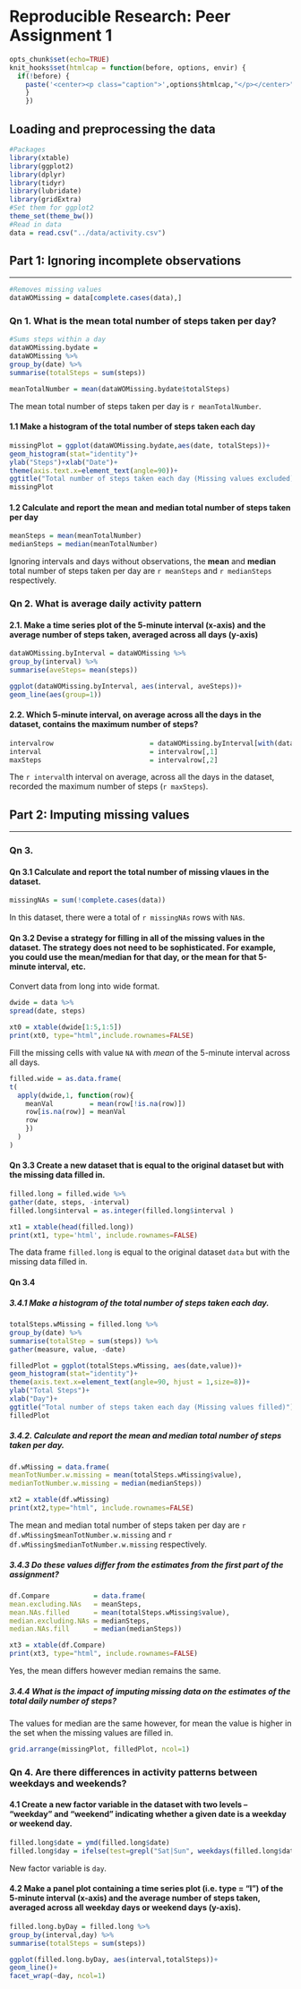 Reproducible Research: Peer Assignment 1
====

```r
opts_chunk$set(echo=TRUE)
knit_hooks$set(htmlcap = function(before, options, envir) {
  if(!before) {
    paste('<center><p class="caption">',options$htmlcap,"</p></center>",sep="")
    }
    })
```

## Loading and preprocessing the data

```r
#Packages 
library(xtable)
library(ggplot2)
library(dplyr)
library(tidyr)
library(lubridate)
library(gridExtra)
#Set them for ggplot2
theme_set(theme_bw())
#Read in data
data = read.csv("../data/activity.csv")
```

## Part 1: Ignoring incomplete observations

----

```r
#Removes missing values
dataWOMissing = data[complete.cases(data),]
```


### Qn 1. What is the mean total number of steps taken per day?

```r
#Sums steps within a day
dataWOMissing.bydate = 
dataWOMissing %>% 
group_by(date) %>%
summarise(totalSteps = sum(steps))

meanTotalNumber = mean(dataWOMissing.bydate$totalSteps)
```
The mean total number of steps taken per day is `r meanTotalNumber`.

#### 1.1 Make a histogram of the total number of steps taken each day

```r
missingPlot = ggplot(dataWOMissing.bydate,aes(date, totalSteps))+
geom_histogram(stat="identity")+
ylab("Steps")+xlab("Date")+
theme(axis.text.x=element_text(angle=90))+
ggtitle("Total number of steps taken each day (Missing values excluded)")
missingPlot
```

#### 1.2 Calculate and report the **mean** and **median** total number of steps taken per day

```r
meanSteps = mean(meanTotalNumber)
medianSteps = median(meanTotalNumber)
```

Ignoring intervals and days without observations, the **mean** and **median** total number of steps taken per day are `r meanSteps` and `r medianSteps` respectively.

### Qn 2. What is average daily activity pattern

#### 2.1. Make a time series plot of the 5-minute interval (x-axis) and the average number of steps taken, averaged across all days (y-axis)

```r
dataWOMissing.byInterval = dataWOMissing %>%
group_by(interval) %>%
summarise(aveSteps= mean(steps))
```

```r
ggplot(dataWOMissing.byInterval, aes(interval, aveSteps))+
geom_line(aes(group=1))
```

#### 2.2. Which 5-minute interval, on average across all the days in the dataset, contains the maximum number of steps?

```r
intervalrow                        = dataWOMissing.byInterval[with(dataWOMissing.byInterval,aveSteps == max(aveSteps)),]
interval                           = intervalrow[,1]
maxSteps                           = intervalrow[,2]
```

The `r interval`th interval on average, across all the days in the dataset, recorded the maximum number of steps (`r maxSteps`).

## Part 2: Imputing missing values

---

### Qn 3.

#### Qn 3.1 Calculate and report the total number of missing vlaues in the dataset.

```r
missingNAs = sum(!complete.cases(data))
```

In this dataset, there were a total of `r missingNAs` rows with `NA`s.

#### Qn 3.2 Devise a strategy for filling in all of the missing values in the dataset. The strategy does not need to be sophisticated. For example, you could use the mean/median for that day, or the mean for that 5-minute interval, etc.

Convert data from long into wide format.

```r
dwide = data %>%
spread(date, steps)
```

```r
xt0 = xtable(dwide[1:5,1:5])
print(xt0, type="html",include.rownames=FALSE)
```

Fill the missing cells with value `NA` with *mean* of the 5-minute interval across all days.

```r
filled.wide = as.data.frame(        
t(
  apply(dwide,1, function(row){
    meanVal         = mean(row[!is.na(row)])
    row[is.na(row)] = meanVal
    row
    })  
  )
)
```

#### Qn 3.3 Create a new dataset that is equal to the original dataset but with the missing data filled in.

```r
filled.long = filled.wide %>%
gather(date, steps, -interval)
filled.long$interval = as.integer(filled.long$interval )
```

```r
xt1 = xtable(head(filled.long))
print(xt1, type='html', include.rownames=FALSE)
```

The data frame `filled.long` is equal to the original dataset `data` but with the missing data filled in.

#### Qn 3.4 
##### 3.4.1 Make a histogram of the total number of steps taken each day.

```r
totalSteps.wMissing = filled.long %>%
group_by(date) %>%
summarise(totalStep = sum(steps)) %>%
gather(measure, value, -date)
```

```r
filledPlot = ggplot(totalSteps.wMissing, aes(date,value))+
geom_histogram(stat="identity")+
theme(axis.text.x=element_text(angle=90, hjust = 1,size=8))+
ylab("Total Steps")+
xlab("Day")+
ggtitle("Total number of steps taken each day (Missing values filled)")
filledPlot
```

##### 3.4.2. Calculate and report the mean and median total number of steps taken per day. 

```r
df.wMissing = data.frame(
meanTotNumber.w.missing = mean(totalSteps.wMissing$value),
medianTotNumber.w.missing = median(medianSteps))
```
```r
xt2 = xtable(df.wMissing)
print(xt2,type="html", include.rownames=FALSE)
```

The mean and median total number of steps taken per day are `r df.wMissing$meanTotNumber.w.missing` and `r df.wMissing$medianTotNumber.w.missing` respectively. 

##### 3.4.3 Do these values differ from the estimates from the first part of the assignment? 

```r
df.Compare           = data.frame(
mean.excluding.NAs   = meanSteps,
mean.NAs.filled      = mean(totalSteps.wMissing$value),
median.excluding.NAs = medianSteps,
median.NAs.fill      = median(medianSteps))
```
```r
xt3 = xtable(df.Compare)
print(xt3, type="html", include.rownames=FALSE)
```
Yes, the mean differs however median remains the same.

##### 3.4.4 What is the impact of imputing missing data on the estimates of the total daily number of steps?

The values for median are the same however, for mean the value is higher in the set when the missing values are filled in.

```r
grid.arrange(missingPlot, filledPlot, ncol=1)
```

### Qn 4. Are there differences in activity patterns between weekdays and weekends?

#### 4.1 Create a new factor variable in the dataset with two levels – “weekday” and “weekend” indicating whether a given date is a weekday or weekend day.

```r
filled.long$date = ymd(filled.long$date)
filled.long$day = ifelse(test=grepl("Sat|Sun", weekdays(filled.long$date)), yes="weekend",no="weekday")
```

New factor variable is `day`.

#### 4.2 Make a panel plot containing a time series plot (i.e. type = "l") of the 5-minute interval (x-axis) and the average number of steps taken, averaged across all weekday days or weekend days (y-axis). 

```r
filled.long.byDay = filled.long %>%
group_by(interval,day) %>%
summarise(totalSteps = sum(steps))
```

```r
ggplot(filled.long.byDay, aes(interval,totalSteps))+
geom_line()+
facet_wrap(~day, ncol=1)
```
